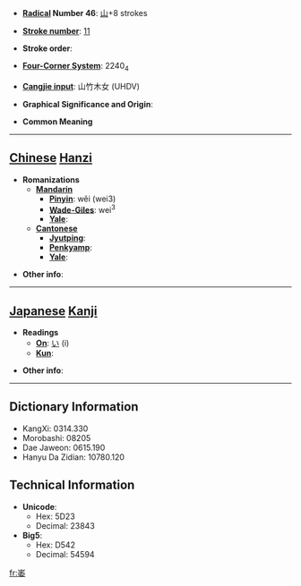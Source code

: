 * '''[[Wiktionary:Chinese radical index| Radical]] Number 46''': [[Wiktionary:Chinese radical index 山|山]]+8 strokes

* '''[[Wiktionary:Chinese total strokes index|Stroke number]]''': [[Wiktionary:Chinese total strokes index 11|11]]

* '''Stroke order''': 

* '''[[Wiktionary:Chinese four corner index|Four-Corner System]]''': 2240<sub>4</sub>

* '''[[Wiktionary:Chinese Cangjie index|Cangjie input]]''': 山竹木女 (UHDV)

* '''Graphical Significance and Origin''': 

* '''Common Meaning'''

----

== [[Chinese]] [[Hanzi]] ==

* '''Romanizations'''
** '''[[Mandarin]]'''
*** '''[[Pinyin]]''': wěi (wei3)
*** '''[[Wade-Giles]]''': wei<sup>3</sup>
*** '''[[Yale]]''': 
** '''[[Cantonese]]'''
*** '''[[Jyutping]]''':
*** '''[[Penkyamp]]''': 
*** '''[[Yale]]''': 

* '''Other info''': 

----

== [[Japanese]] [[Kanji]] ==

* '''Readings'''
** '''[[On]]''': [[い]] (i)
** '''[[Kun]]''': 

* '''Other info''':  

----

== Dictionary Information ==

* KangXi: 0314.330
* Morobashi: 08205
* Dae Jaweon: 0615.190
* Hanyu Da Zidian: 10780.120

== Technical Information ==

* '''Unicode''':
** Hex: 5D23
** Decimal: 23843
* '''Big5''':
** Hex: D542
** Decimal: 54594

[[fr:崣]]